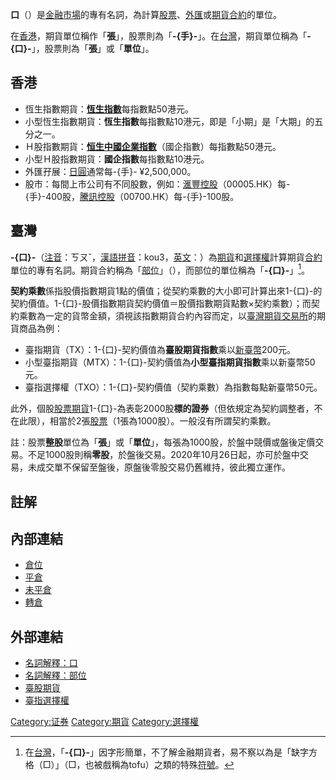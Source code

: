 {{noteTA
|T=zh-tw:口 (金融); zh-hk:手 (金融);
|1=zh-tw:口; zh-hk:手;
}}
'''口'''（{{lang|en|'''Lot'''}}）是[[金融市場|金融市場]]的專有名詞，為計算[[股票|股票]]、[[外匯|外匯]]或[[期貨|期貨]][[合約|合約]]的單位。

在[[香港|香港]]，期貨單位稱作「'''張'''」，股票則為「'''-{手}-'''」。在[[台灣|台灣]]，期貨單位稱為「'''-{口}-'''」，股票則為「'''張'''」或「'''單位'''」。

==香港==
*恆生指數期貨：'''[[恆生指數|恆生指數]]'''每指數點50港元。
*小型恆生指數期貨：'''恆生指數'''每指數點10港元，即是「小期」是「大期」的五分之一。
*Ｈ股指數期貨：'''[[恒生中國企業指數|恒生中國企業指數]]'''（國企指數）每指數點50港元。
*小型Ｈ股指數期貨：'''國企指數'''每指數點10港元。
*外匯孖展：[[日圓|日圓]]通常每-{手}- ¥2,500,000。
*股市：每間上市公司有不同股數，例如：[[滙豐控股|滙豐控股]]（00005.HK）每-{手}-400股，[[騰訊控股|騰訊控股]]（00700.HK）每-{手}-100股。

==臺灣==
'''-{口}-'''（[[注音|注音]]：ㄎㄡˇ，[[漢語拼音|漢語拼音]]：kou3，[[英文|英文]]：{{lang|en|'''LOT'''}}）為[[期貨|期貨]]和[[選擇權|選擇權]]計算期貨[[合約|合約]]單位的專有名詞。期貨合約稱為「[[倉位|部位]]」（{{lang|en|'''Position'''}}），而部位的單位稱為「'''-{口}-'''」<ref>在[[台灣|台灣]]，「'''-{口}-'''」因字形簡單，不了解金融期貨者，易不察以為是「缺字方格（□）」（□，也被戲稱為tofu）之類的特殊[[符號|符號]]。</ref>。

'''契約乘數'''係指股價指數期貨1點的價值；從契約乘數的大小即可計算出來1-{口}-的契約價值。1-{口}-股價指數期貨契約價值＝股價指數期貨點數×契約乘數）；而契約乘數為一定的貨幣金額，須視該指數期貨合約內容而定，以[[臺灣期貨交易所|臺灣期貨交易所]]的期貨商品為例：

*臺指期貨（TX）：1-{口}-契約價值為'''臺股期貨指數'''乘以[[新臺幣|新臺幣]]200元。
*小型臺指期貨（MTX）：1-{口}-契約價值為'''小型臺指期貨指數'''乘以新臺幣50元。
*臺指選擇權（TXO）：1-{口}-契約價值（契約乘數）為指數每點新臺幣50元。

此外，個股[[股票期貨|股票期貨]]1-{口}-為表彰2000股'''標的證券'''（但依規定為契約調整者，不在此限），相當於2張[[股票|股票]]（1張為1000股）。一般沒有所謂契約乘數。

註：股票'''整股'''單位為「'''張'''」或「'''單位'''」，每張為1000股，於盤中競價或盤後定價交易。不足1000股則稱'''零股'''，於盤後交易。2020年10月26日起，亦可於盤中交易，未成交單不保留至盤後，原盤後零股交易仍舊維持，彼此獨立運作。

== 註解 ==
{{Reflist}}

== 內部連結 ==
*[[倉位|倉位]]
*[[平倉|平倉]]
*[[未平倉|未平倉]]
*[[轉倉|轉倉]]

== 外部連結 ==
*[http://fund.bot.com.tw/z/glossary/glexp_4386.djhtm 名詞解釋：口] {{Wayback|url=http://fund.bot.com.tw/z/glossary/glexp_4386.djhtm |date=20190630114106 }}
*[http://www.moneydj.com/KMDJ/Wiki/wikiViewer.aspx?keyid=2a63078f-7a75-4f3b-bbad-4a7aa78318e2 名詞解釋：部位]
*[https://www.taifex.com.tw/cht/2/tX 臺股期貨]{{Wayback|url=https://www.taifex.com.tw/cht/2/tX |date=20160421171355 }}
*[https://www.taifex.com.tw/cht/2/tXO 臺指選擇權]{{Wayback|url=https://www.taifex.com.tw/cht/2/tXO |date=20160420053236 }}

[[Category:证券|Category:证券]]
[[Category:期貨|Category:期貨]]
[[Category:選擇權|Category:選擇權]]
